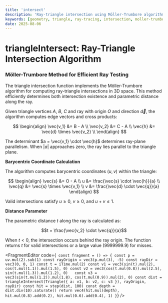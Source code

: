 ```yaml
---
title: 'intersect'
description: 'Ray-triangle intersection using Möller-Trumbore algorithm for 3D ray tracing'
keywords: [geometry, triangle, ray-tracing, intersection, moller-trumbore]
date: 2025-08-06
---
```



# triangleIntersect: Ray-Triangle Intersection Algorithm

### Möller-Trumbore Method for Efficient Ray Testing

The triangle intersection function implements the Möller-Trumbore algorithm for computing ray-triangle intersections in 3D space. This method efficiently determines both intersection existence and parametric distance along the ray.

Given triangle vertices $A$, $B$, $C$ and ray with origin $O$ and direction $\vec{d}$, the algorithm computes edge vectors and cross products:

$$
\begin{align}
\vec{v_1} &= B - A \\
\vec{v_2} &= C - A \\
\vec{h} &= \vec{d} \times \vec{v_2} \\
\end{align}
$$

The determinant $a = \vec{v_1} \cdot \vec{h}$ determines ray-plane parallelism. When $|a|$ approaches zero, the ray lies parallel to the triangle plane.

**Barycentric Coordinate Calculation**

The algorithm computes barycentric coordinates $(u, v)$ within the triangle:

$$
\begin{align}
\vec{s} &= O - A \\
u &= \frac{\vec{s} \cdot \vec{h}}{a} \\
\vec{q} &= \vec{s} \times \vec{v_1} \\
v &= \frac{\vec{d} \cdot \vec{q}}{a}
\end{align}
$$

Valid intersections satisfy $u \geq 0$, $v \geq 0$, and $u + v \leq 1$.

**Distance Parameter**

The parametric distance $t$ along the ray is calculated as:

$$t = \frac{\vec{v_2} \cdot \vec{q}}{a}$$

When $t < 0$, the intersection occurs behind the ray origin. The function returns $t$ for valid intersections or a large value ($9999999.9$) for misses.

<FragmentEditor
        code={`
const fragment = () => {
        const p = uv.mul(2).sub(1)
        const rayOrigin = vec3(p.mul(3), -5)
        const rayDir = vec3(0, 0, 1)
        const t = iTime.mul(2)
        const v1 = vec3(sin(t).mul(2), cos(t.mul(1.1)).mul(1.5), 0)
        const v2 = vec3(cos(t.mul(0.8)).mul(2.5), sin(t.mul(1.3)).mul(1.2), 0)  
        const v3 = vec3(sin(t.mul(1.2)).mul(1.8), cos(t.mul(0.9)).mul(2), 0)
        const dist = triangleIntersect(Triangle({ a: v1, b: v2, c: v3 }), rayOrigin, rayDir)
        const hit = step(dist, 100)
        const depth = dist.div(10).saturate()
        return vec4(hit.mul(depth), hit.mul(0.8).add(0.2), hit.mul(0.6).add(0.4), 1)
}`}
/>